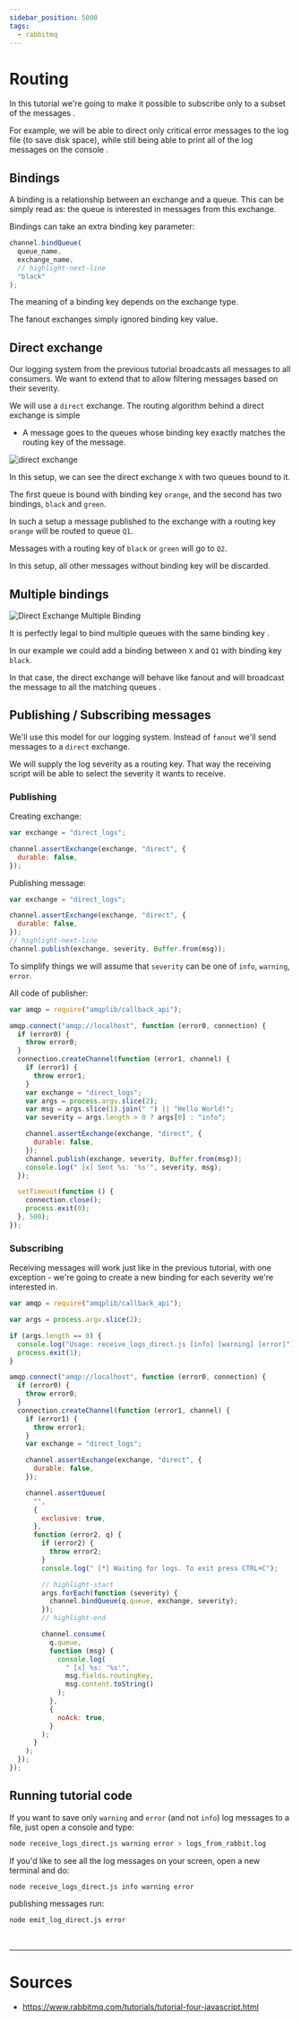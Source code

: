```yaml
---
sidebar_position: 5000
tags:
  - rabbitmq
---
```


# Routing

In this tutorial we're going to make it possible to subscribe only to a <Color color="var(--secondary-font-color)"> subset of the messages </Color>.

For example, we will be able to direct <Color color="var(--secondary-font-color)"> only critical </Color> error <Color color="var(--secondary-font-color)"> messages </Color> to the log file (to save disk space),
while still being able to print <Color color="var(--secondary-font-color)"> all </Color> of the <Color color="var(--secondary-font-color)"> log messages on the console </Color>.

## Bindings

A binding is a relationship between an exchange and a queue. This can be simply read as: the queue is interested in messages from this exchange.

Bindings can take an extra binding key parameter:

```javascript title= showLineNumbers
channel.bindQueue(
  queue_name,
  exchange_name,
  // highlight-next-line
  "black"
);
```

The meaning of a binding key depends on the exchange type.

<Admonition type="note" title="note">

The fanout exchanges simply ignored binding key value.

</Admonition>

## Direct exchange

Our logging system from the previous tutorial broadcasts all messages to all consumers.
We want to extend that to allow <Color color="var(--secondary-font-color)"> filtering messages </Color> based on their severity.

We will use a `direct` exchange. The routing algorithm behind a direct exchange is simple

- A message goes to the queues whose <Color color="var(--primary-font-color)"> binding key </Color> <Color color="var(--secondary-font-color)"> exactly matches </Color> the <Color color="var(--primary-font-color)"> routing key </Color> of the message.

![direct exchange](../assets/direct-exchange.png)

In this setup, we can see the direct exchange `X` with two queues bound to it.

The first queue is bound with binding key `orange`, and the second has two bindings, `black` and `green`.

In such a setup a message published to the exchange with a routing key `orange` will be routed to queue `Q1`.

Messages with a routing key of `black` or `green` will go to `Q2`.

<Admonition type="caution" title="caution">

In this setup, all other messages without binding key will be discarded.

</Admonition>

## Multiple bindings

![Direct Exchange Multiple Binding](../assets/direct-exchange-multiple-binding.png)

It is perfectly legal to <Color color="var(--secondary-font-color)"> bind multiple queues </Color> with the <Color color="var(--secondary-font-color)"> same binding key </Color>.

In our example we could add a binding between `X` and `Q1` with binding key `black`.

In that case, the direct exchange will <Color color="var(--secondary-font-color)"> behave like fanout </Color> and will <Color color="var(--secondary-font-color)"> broadcast the message to all the <Color color="var(--primary-font-color)"> matching </Color> queues </Color>.

## Publishing / Subscribing messages

We'll use this model for our logging system. Instead of `fanout` we'll send messages to a `direct` exchange.

We will supply the log severity as a routing key. That way the receiving script will be able to select the severity it wants to receive.

### Publishing

Creating exchange:

```javascript title= showLineNumbers
var exchange = "direct_logs";

channel.assertExchange(exchange, "direct", {
  durable: false,
});
```

Publishing message:

```javascript title= showLineNumbers
var exchange = "direct_logs";

channel.assertExchange(exchange, "direct", {
  durable: false,
});
// highlight-next-line
channel.publish(exchange, severity, Buffer.from(msg));
```

To simplify things we will assume that `severity` can be one of `info`, `warning`, `error`.

All code of publisher:

```javascript title=emit_log_direct.js showLineNumbers
var amqp = require("amqplib/callback_api");

amqp.connect("amqp://localhost", function (error0, connection) {
  if (error0) {
    throw error0;
  }
  connection.createChannel(function (error1, channel) {
    if (error1) {
      throw error1;
    }
    var exchange = "direct_logs";
    var args = process.argv.slice(2);
    var msg = args.slice(1).join(" ") || "Hello World!";
    var severity = args.length > 0 ? args[0] : "info";

    channel.assertExchange(exchange, "direct", {
      durable: false,
    });
    channel.publish(exchange, severity, Buffer.from(msg));
    console.log(" [x] Sent %s: '%s'", severity, msg);
  });

  setTimeout(function () {
    connection.close();
    process.exit(0);
  }, 500);
});
```

### Subscribing

Receiving messages will work just like in the previous tutorial, with one exception - we're going to create a new binding for each severity we're interested in.

```javascript title=receive_logs_direct.js showLineNumbers
var amqp = require("amqplib/callback_api");

var args = process.argv.slice(2);

if (args.length == 0) {
  console.log("Usage: receive_logs_direct.js [info] [warning] [error]");
  process.exit(1);
}

amqp.connect("amqp://localhost", function (error0, connection) {
  if (error0) {
    throw error0;
  }
  connection.createChannel(function (error1, channel) {
    if (error1) {
      throw error1;
    }
    var exchange = "direct_logs";

    channel.assertExchange(exchange, "direct", {
      durable: false,
    });

    channel.assertQueue(
      "",
      {
        exclusive: true,
      },
      function (error2, q) {
        if (error2) {
          throw error2;
        }
        console.log(" [*] Waiting for logs. To exit press CTRL+C");

        // highlight-start
        args.forEach(function (severity) {
          channel.bindQueue(q.queue, exchange, severity);
        });
        // highlight-end

        channel.consume(
          q.queue,
          function (msg) {
            console.log(
              " [x] %s: '%s'",
              msg.fields.routingKey,
              msg.content.toString()
            );
          },
          {
            noAck: true,
          }
        );
      }
    );
  });
});
```

## Running tutorial code

If you want to save only `warning` and `error` (and not `info`) log messages to a file, just open a console and type:

```bash title=
node receive_logs_direct.js warning error > logs_from_rabbit.log
```

If you'd like to see all the log messages on your screen, open a new terminal and do:

```bash title=
node receive_logs_direct.js info warning error
```

publishing messages run:

```bash title=
node emit_log_direct.js error
```

<br />

---

# Sources

- https://www.rabbitmq.com/tutorials/tutorial-four-javascript.html
